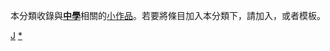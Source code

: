 {{Catnav|頁面分類|社会科学|教育|教育组织|学校|中学}}
{{hiddencat}}
{{WPSS-cat}}
本分類收錄與'''[[中學|中學]]'''相關的[[Wikipedia:小作品|小作品]]。若要將條目加入本分類下，請加入'''{{tl|Juni-stub}}'''，或者'''{{tl|中學小作品}}'''模板。

[[Category:學校小作品|J]]
[[Category:中學|*]]